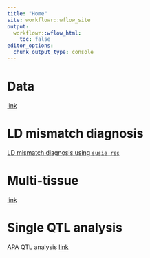 ```yaml
---
title: "Home"
site: workflowr::wflow_site
output:
  workflowr::wflow_html:
    toc: false
editor_options:
  chunk_output_type: console
---
```


# Data

[link](https://sq-96.github.io/multigroup_ctwas_analysis/data.html)

# LD mismatch diagnosis

[LD mismatch diagnosis using `susie_rss`](detect_LD_mismatch_gwas_UKBBref_susie_rss.html)

# Multi-tissue 

[link](https://sq-96.github.io/multigroup_ctwas_analysis/multi_tissue.html)

# Single QTL analysis
APA QTL analysis [link](https://sq-96.github.io/multigroup_ctwas_analysis/apa_weights_analysis.html)